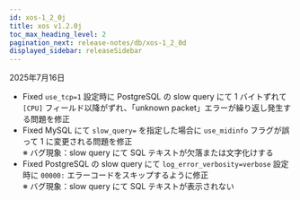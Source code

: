 ```yaml
---
id: xos-1_2_0j
title: xos v1.2.0j
toc_max_heading_level: 2
pagination_next: release-notes/db/xos-1_2_0d
displayed_sidebar: releaseSidebar
---
```


2025年7月16日

- <Status priority='0'>Fixed</Status> `use_tcp=1` 設定時に PostgreSQL の slow query にて 1 バイトずれて `[CPU]` フィールド以降がずれ、「unknown packet」エラーが繰り返し発生する問題を修正
- <Status priority='0'>Fixed</Status> MySQL にて `slow_query=` を指定した場合に `use_midinfo` フラグが誤って 1 に変更される問題を修正  
  ※ バグ現象：slow query にて SQL テキストが欠落または文字化けする
- <Status priority='0'>Fixed</Status> PostgreSQL の slow query にて `log_error_verbosity=verbose` 設定時に `00000:` エラーコードをスキップするように修正  
  ※ バグ現象：slow query にて SQL テキストが表示されない

